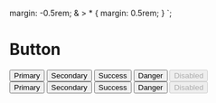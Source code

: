 
  margin: -0.5rem;
  & > \* {
    margin: 0.5rem;
  }
`;

<Meta title="Forms|Button" component={Button} />

# Button

<Preview>
  <Story name="All">
    <ExampleButtonContainer>
      <Button color="primary">Primary</Button>
      <Button color="secondary">Secondary</Button>
      <Button color="success">Success</Button>
      <Button color="danger">Danger</Button>
      <Button disabled>Disabled</Button>
      <br />
      <Button variant="outline" color="primary">
        Primary
      </Button>
      <Button variant="outline" color="secondary">
        Secondary
      </Button>
      <Button variant="outline" color="success">
        Success
      </Button>
      <Button variant="outline" color="danger">
        Danger
      </Button>
      <Button variant="outline" disabled>
        Disabled
      </Button>
    </ExampleButtonContainer>
  </Story>
</Preview>

<Props of={Button} />
